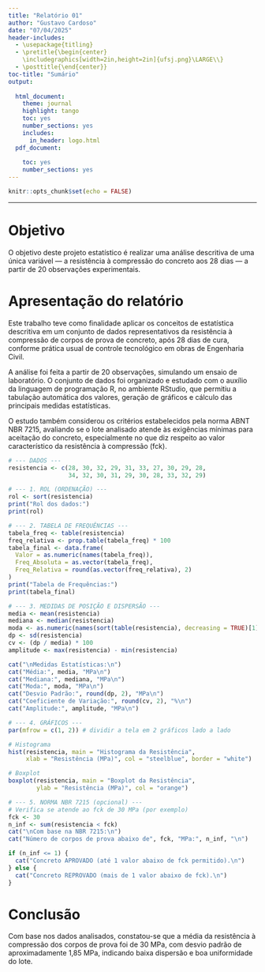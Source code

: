 ```yaml
---
title: "Relatório 01"
author: "Gustavo Cardoso"
date: "07/04/2025"
header-includes:
  - \usepackage{titling}
  - \pretitle{\begin{center}
    \includegraphics[width=2in,height=2in]{ufsj.png}\LARGE\\}
  - \posttitle{\end{center}}
toc-title: "Sumário"
output:
  
  html_document:
    theme: journal
    highlight: tango
    toc: yes
    number_sections: yes
    includes:
      in_header: logo.html
  pdf_document:
    
    toc: yes
    number_sections: yes
---
```


```r
knitr::opts_chunk$set(echo = FALSE)
```
--- 

# Objetivo

O objetivo deste projeto estatístico é realizar uma análise descritiva de uma única variável — a resistência à compressão do concreto aos 28 dias — a partir de 20 observações experimentais. 

# Apresentação do relatório

Este trabalho teve como finalidade aplicar os conceitos de estatística descritiva em um conjunto de dados representativos da resistência à compressão de corpos de prova de concreto, após 28 dias de cura, conforme prática usual de controle tecnológico em obras de Engenharia Civil.

A análise foi feita a partir de 20 observações, simulando um ensaio de laboratório. O conjunto de dados foi organizado e estudado com o auxílio da linguagem de programação R, no ambiente RStudio, que permitiu a tabulação automática dos valores, geração de gráficos e cálculo das principais medidas estatísticas.

O estudo também considerou os critérios estabelecidos pela norma ABNT NBR 7215, avaliando se o lote analisado atende às exigências mínimas para aceitação do concreto, especialmente no que diz respeito ao valor característico da resistência à compressão (fck).
```r
# --- DADOS ---
resistencia <- c(28, 30, 32, 29, 31, 33, 27, 30, 29, 28,
                 34, 32, 30, 31, 29, 30, 28, 33, 32, 29)

# --- 1. ROL (ORDENAÇÃO) ---
rol <- sort(resistencia)
print("Rol dos dados:")
print(rol)

# --- 2. TABELA DE FREQUÊNCIAS ---
tabela_freq <- table(resistencia)
freq_relativa <- prop.table(tabela_freq) * 100
tabela_final <- data.frame(
  Valor = as.numeric(names(tabela_freq)),
  Freq_Absoluta = as.vector(tabela_freq),
  Freq_Relativa = round(as.vector(freq_relativa), 2)
)
print("Tabela de Frequências:")
print(tabela_final)

# --- 3. MEDIDAS DE POSIÇÃO E DISPERSÃO ---
media <- mean(resistencia)
mediana <- median(resistencia)
moda <- as.numeric(names(sort(table(resistencia), decreasing = TRUE)[1]))
dp <- sd(resistencia)
cv <- (dp / media) * 100
amplitude <- max(resistencia) - min(resistencia)

cat("\nMedidas Estatísticas:\n")
cat("Média:", media, "MPa\n")
cat("Mediana:", mediana, "MPa\n")
cat("Moda:", moda, "MPa\n")
cat("Desvio Padrão:", round(dp, 2), "MPa\n")
cat("Coeficiente de Variação:", round(cv, 2), "%\n")
cat("Amplitude:", amplitude, "MPa\n")

# --- 4. GRÁFICOS ---
par(mfrow = c(1, 2)) # dividir a tela em 2 gráficos lado a lado

# Histograma
hist(resistencia, main = "Histograma da Resistência",
     xlab = "Resistência (MPa)", col = "steelblue", border = "white")

# Boxplot
boxplot(resistencia, main = "Boxplot da Resistência",
        ylab = "Resistência (MPa)", col = "orange")

# --- 5. NORMA NBR 7215 (opcional) ---
# Verifica se atende ao fck de 30 MPa (por exemplo)
fck <- 30
n_inf <- sum(resistencia < fck)
cat("\nCom base na NBR 7215:\n")
cat("Número de corpos de prova abaixo de", fck, "MPa:", n_inf, "\n")

if (n_inf <= 1) {
  cat("Concreto APROVADO (até 1 valor abaixo de fck permitido).\n")
} else {
  cat("Concreto REPROVADO (mais de 1 valor abaixo de fck).\n")
}

```
# Conclusão 

Com base nos dados analisados, constatou-se que a média da resistência à compressão dos corpos de prova foi de 30 MPa, com desvio padrão de aproximadamente 1,85 MPa, indicando baixa dispersão e boa uniformidade do lote.
